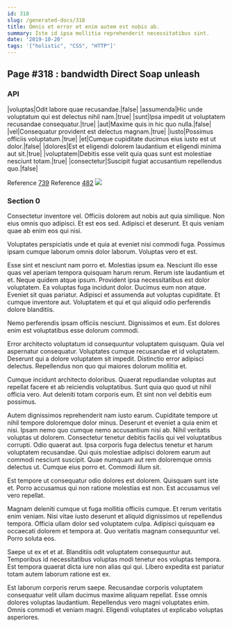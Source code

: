 ```yaml
---
id: 318
slug: /generated-docs/318
title: Omnis et error et enim autem est nobis ab.
summary: Iste id ipsa mollitia reprehenderit necessitatibus sint.
date: '2019-10-20'
tags: '["holistic", "CSS", "HTTP"]'
---
```


## Page #318 : bandwidth Direct Soap unleash
### API

|voluptas|Odit labore quae recusandae.|false|
|assumenda|Hic unde voluptatum qui est delectus nihil nam.|true|
|sunt|Ipsa impedit ut voluptatem recusandae consequatur.|true|
|aut|Maxime quis in hic quo nulla.|false|
|vel|Consequatur provident est delectus magnam.|true|
|iusto|Possimus officiis voluptatum.|true|
|et|Cumque cupiditate ducimus eius iusto est ut dolor.|false|
|dolores|Est et eligendi dolorem laudantium et eligendi minima aut sit.|true|
|voluptatem|Debitis esse velit quia quas sunt est molestiae nesciunt totam.|true|
|consectetur|Suscipit fugiat accusantium repellendus quo.|false|

Reference [739](/739)
Reference [482](/482)
![](/assets/cats-1.jpg)

### Section 0
Consectetur inventore vel. Officiis dolorem aut nobis aut quia similique. Non eius omnis quo adipisci. Et est eos sed. Adipisci et deserunt. Et quis veniam quae ab enim eos qui nisi.
 Voluptates perspiciatis unde et quia at eveniet nisi commodi fuga. Possimus ipsam cumque laborum omnis dolor laborum. Voluptas vero et est.
 Esse sint et nesciunt nam porro et. Molestias ipsum ea. Nesciunt illo esse quas vel aperiam tempora quisquam harum rerum. Rerum iste laudantium et et. Neque quidem atque ipsum. Provident ipsa necessitatibus est dolor voluptatem.
Ea voluptas fuga incidunt dolor. Ducimus eum non atque. Eveniet sit quas pariatur. Adipisci et assumenda aut voluptas cupiditate. Et cumque inventore aut. Voluptatem et qui et qui aliquid odio perferendis dolore blanditiis.
 Nemo perferendis ipsam officiis nesciunt. Dignissimos et eum. Est dolores enim est voluptatibus esse dolorum commodi.
 Error architecto voluptatum id consequuntur voluptatem quisquam. Quia vel aspernatur consequatur. Voluptates cumque recusandae et id voluptatem.
Deserunt qui a dolore voluptatem sit impedit. Distinctio error adipisci delectus. Repellendus non quo qui maiores dolorum mollitia et.
 Cumque incidunt architecto doloribus. Quaerat repudiandae voluptas aut repellat facere et ab reiciendis voluptatibus. Sunt quia quo quod ut nihil officia vero. Aut deleniti totam corporis eum. Et sint non vel debitis eum possimus.
 Autem dignissimos reprehenderit nam iusto earum. Cupiditate tempore ut nihil tempore doloremque dolor minus. Deserunt et eveniet a quia enim et nisi. Ipsam nemo quo cumque nemo accusantium nisi ab. Nihil veritatis voluptas ut dolorem. Consectetur tenetur debitis facilis qui vel voluptatibus corrupti.
Odio quaerat aut. Ipsa corporis fuga delectus tenetur et harum voluptatem recusandae. Qui quis molestiae adipisci dolorem earum aut commodi nesciunt suscipit. Quae numquam aut rem doloremque omnis delectus ut. Cumque eius porro et. Commodi illum sit.
 Est tempore ut consequatur odio dolores est dolorem. Quisquam sunt iste et. Porro accusamus qui non ratione molestias est non. Est accusamus vel vero repellat.
 Magnam deleniti cumque ut fuga mollitia officiis cumque. Et rerum veritatis enim veniam. Nisi vitae iusto deserunt et aliquid dignissimos ut repellendus tempora.
Officia ullam dolor sed voluptatem culpa. Adipisci quisquam ea occaecati dolorem et tempora at. Quo veritatis magnam consequuntur vel. Porro soluta eos.
 Saepe ut ex et et at. Blanditiis odit voluptatem consequuntur aut. Temporibus id necessitatibus voluptas modi tenetur eos voluptas tempora. Est tempora quaerat dicta iure non alias qui qui. Libero expedita est pariatur totam autem laborum ratione est ex.
 Est laborum corporis rerum saepe. Recusandae corporis voluptatem consequatur velit ullam ducimus maxime aliquam repellat. Esse omnis dolores voluptas laudantium. Repellendus vero magni voluptates enim. Omnis commodi et veniam magni. Eligendi voluptates ut explicabo voluptas asperiores.
